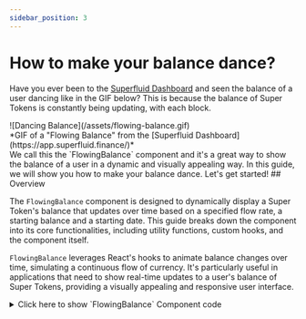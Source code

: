 ```yaml
---
sidebar_position: 3
---
```



# How to make your balance dance?

Have you ever been to the [Superfluid Dashboard](https://app.superfluid.finance/) and seen the balance of a user dancing like in the GIF below?
This is because the balance of Super Tokens is constantly being updating, with each block.

<div style={{ display: "flex", justifyContent: "center" }}>
![Dancing Balance](/assets/flowing-balance.gif)
</div>
<div style={{ display: "flex", justifyContent: "center" }}>
*GIF of a "Flowing Balance" from the [Superfluid Dashboard](https://app.superfluid.finance/)*
</div>
We call this the `FlowingBalance` component and it's a great way to show the balance of a user in a dynamic and visually appealing way.
In this guide, we will show you how to make your balance dance. Let's get started!
## Overview

The `FlowingBalance` component is designed to dynamically display a Super Token's balance that updates over time based on a specified flow rate, a starting balance and a starting date.
This guide breaks down the component into its core functionalities, including utility functions, custom hooks, and the component itself.

`FlowingBalance` leverages React's hooks to animate balance changes over time, simulating a continuous flow of currency.
It's particularly useful in applications that need to show real-time updates to a user's balance of Super Tokens, providing a visually appealing and responsive user interface.

<div>
<details>
<summary>Click here to show `FlowingBalance` Component code</summary>
<p>
```jsx
import React, { useEffect, useState, useMemo, memo } from 'react';
import { formatEther } from 'viem';

// Constants
export const ANIMATION_MINIMUM_STEP_TIME = 40;

// Utility functions
export const absoluteValue = (n: bigint) => {
  return n >= BigInt(0) ? n : -n;
};

export function toFixedUsingString(numStr: string, decimalPlaces: number): string {
  const [wholePart, decimalPart] = numStr.split('.');

  if (!decimalPart || decimalPart.length <= decimalPlaces) {
    return numStr.padEnd(wholePart.length + 1 + decimalPlaces, '0');
  }

  const decimalPartBigInt = BigInt(`${decimalPart.slice(0, decimalPlaces)}${decimalPart[decimalPlaces] >= '5' ? '1' : '0'}`);

  return `${wholePart}.${decimalPartBigInt.toString().padStart(decimalPlaces, '0')}`;
}

// Hooks
export const useSignificantFlowingDecimal = (
  flowRate: bigint,
  animationStepTimeInMs: number,
): number | undefined => useMemo(() => {
  if (flowRate === BigInt(0)) {
    return undefined;
  }

  const ticksPerSecond = 1000 / animationStepTimeInMs;
  const flowRatePerTick = flowRate / BigInt(ticksPerSecond);

  const [beforeEtherDecimal, afterEtherDecimal] = formatEther(flowRatePerTick).split('.');

  const isFlowingInWholeNumbers = absoluteValue(BigInt(beforeEtherDecimal)) > BigInt(0);

  if (isFlowingInWholeNumbers) {
    return 0; // Flowing in whole numbers per tick.
  }
  const numberAfterDecimalWithoutLeadingZeroes = BigInt(afterEtherDecimal);

  const lengthToFirstSignificantDecimal = afterEtherDecimal
    .toString()
    .replace(numberAfterDecimalWithoutLeadingZeroes.toString(), '').length; // We're basically counting the zeroes.

  return Math.min(lengthToFirstSignificantDecimal + 2, 18); // Don't go over 18.
}, [flowRate, animationStepTimeInMs]);

const useFlowingBalance = (
  startingBalance: bigint,
  startingBalanceDate: Date,
  flowRate: bigint
) => {
  const [flowingBalance, setFlowingBalance] = useState(startingBalance);

  const startingBalanceTime = startingBalanceDate.getTime();
  useEffect(() => {
    if (flowRate === BigInt(0)) return;

    let lastAnimationTimestamp = 0;

    const animationStep = (currentAnimationTimestamp: number) => {
      const animationFrameId = window.requestAnimationFrame(animationStep);
      if (
        currentAnimationTimestamp - lastAnimationTimestamp >
        ANIMATION_MINIMUM_STEP_TIME
      ) {
        const elapsedTimeInMilliseconds = BigInt(
          Date.now() - startingBalanceTime
        );
        const flowingBalance_ =
          startingBalance + (flowRate * elapsedTimeInMilliseconds) / BigInt(1000);

        setFlowingBalance(flowingBalance_);

        lastAnimationTimestamp = currentAnimationTimestamp;
      }

      return () => window.cancelAnimationFrame(animationFrameId);
    };

    let animationFrameId = window.requestAnimationFrame(animationStep);

    return () => window.cancelAnimationFrame(animationFrameId);
  }, [startingBalance, startingBalanceTime, flowRate]);

  return flowingBalance;
};

// FlowingBalance Component
const FlowingBalance: React.FC<{
  startingBalance: bigint;
  startingBalanceDate: Date;
  flowRate: bigint;
}> = memo(({ startingBalance, startingBalanceDate, flowRate }) => {
  const flowingBalance = useFlowingBalance(
    startingBalance,
    startingBalanceDate,
    flowRate
  );

  const decimalPlaces = useSignificantFlowingDecimal(
    flowRate,
    ANIMATION_MINIMUM_STEP_TIME
  );

  return (
    <div className="flowing-balance">
    {decimalPlaces !== undefined
      ? toFixedUsingString(formatEther(flowingBalance), decimalPlaces)
      : formatEther(flowingBalance)}
  </div>
  );
});

export default FlowingBalance;

```
</p>
</details>
</div>

The component explicited in the code above is composed of the following parts:
- **Constants**: This section defines the minimum time interval between animation updates.
- **Utility Functions**: These functions are used to calculate the absolute value of a number and format a number to a specified number of decimal places.
- **Hooks**: These custom hooks are used to calculate the number of significant decimal places to display and update the flowing balance over time.
- **FlowingBalance Component**: This functional component uses the hooks and utility functions to render the flowing balance, taking `startingBalance`, `startingBalanceDate`, and `flowRate` as props.

## Constants

```jsx
export const ANIMATION_MINIMUM_STEP_TIME = 40;
```

This constant defines the minimum time interval (in milliseconds) between animation updates. It's used to throttle the animation and ensure that updates occur no more frequently than every 40 milliseconds.

## Utility Functions

### `absoluteValue`

```jsx
export const absoluteValue = (n: bigint) => {
  return n >= BigInt(0) ? n : -n;
};
```

Converts a `bigint` to its absolute value. This function is crucial for calculations that require the non-negative form of a number.

### `toFixedUsingString`

```jsx
export function toFixedUsingString(numStr: string, decimalPlaces: number): string {
  // Implementation details
}
```

Formats a number (expressed as a string) to a specified number of decimal places. This function is essential for displaying the balance in a user-friendly format, ensuring that the balance is rounded and displayed with a consistent number of decimal places.

## Hooks

### `useSignificantFlowingDecimal`

```jsx
export const useSignificantFlowingDecimal = (flowRate: bigint, animationStepTimeInMs: number): number | undefined => {
  // Hook logic
};
```

Determines the number of significant decimal places to display based on the flow rate and animation step time. This custom hook helps adjust the precision of the balance display dynamically, based on how quickly the balance is changing.

### `useFlowingBalance`

```jsx
const useFlowingBalance = (startingBalance: bigint, startingBalanceDate: Date, flowRate: bigint) => {
  // Hook logic
};
```

Calculates and updates the flowing balance over time. This hook is the core of the component, using the `requestAnimationFrame` API to smoothly update the balance display at a rate that's throttled by `ANIMATION_MINIMUM_STEP_TIME`.

## FlowingBalance Component

```jsx
const FlowingBalance: React.FC<{startingBalance: bigint; startingBalanceDate: Date; flowRate: bigint;}> = memo(({ startingBalance, startingBalanceDate, flowRate }) => {
  // Component logic
});
```

This functional component uses the above hooks and utility functions to render the flowing balance. It takes `startingBalance`, `startingBalanceDate`, and `flowRate` as props, calculating the current balance based on these inputs and displaying it in a formatted manner.

### Usage Example

Below is an example of how to use the `FlowingBalance` component within your application.

```jsx
<FlowingBalance startingBalance={BigInt("1000000000000000000")} startingBalanceDate={new Date('2024-01-01T00:00:00.000Z')} flowRate={BigInt("1000000000000000")} />
```

This component exemplifies how to combine React's capabilities with the performance of the Web APIs to create dynamic and responsive UIs. By breaking down the component into its constituent parts, developers can gain insights into its functionality and customize it according to their needs.

:::tip My component is being jumpy, what can I do?
Sometimes, especially if you center your component using `justifyContent: "center"`, the component may have a jumpy behaviour like below:
<div style={{ display: "flex", fontSize: "1.2rem", fontWeight: "bold", justifyContent: "center" }}>
    ❌ <FlowingBalance startingBalance={BigInt("1000000000000000000")} startingBalanceDate={new Date('2024-01-01T00:00:00.000Z')} flowRate={BigInt("1000000000000000")} />
</div>
If you run into this issue, you can try to set a fixed width to the component like such:
```jsx
<div style={{ display: "flex", fontSize: "1.2rem", fontWeight: "bold", justifyContent: "center" }}>
  <div style={{ width: "135px", margin: "auto" }}>
    <FlowingBalance startingBalance={BigInt("1000000000000000000")} startingBalanceDate={new Date('2024-01-01T00:00:00.000Z')} flowRate={BigInt("1000000000000000")} />
  </div>
</div>
```
This should fix the jumpy behaviour and make the component flow smoothly like the example below:
<div style={{ display: "flex", fontSize: "1.2rem", fontWeight: "bold", justifyContent: "center" }}>
  <div style={{ width: "160px", margin: "auto" }}>
   ✅ <FlowingBalance startingBalance={BigInt("1000000000000000000")} startingBalanceDate={new Date('2024-01-01T00:00:00.000Z')} flowRate={BigInt("1000000000000000")} />
  </div>
</div>
:::

## Best practices

- **Throttle the animation**: Ensure that the animation updates occur at a reasonable interval, such as every 40 milliseconds. This helps prevent excessive CPU usage and ensures a smooth user experience.
- **Use fixed width**: If the component is jumpy, consider setting a fixed width to the component to ensure a smooth flow of the balance.
- **Time conversion**: When showing the flow rate and converting the blockchain value to a human-readable value (eg. wei/s to ETH/month),
    ensure that the time conversion is accurate and consistent with the rest of Superfluid's time-based calculations:
    - 1 year = 365 days
    - 1 month = 1 year/12
    - 1 day = 24 hours
    - 1 hour = 60 minutes
    - 1 minute = 60 seconds
    - 1 second = 1000 milliseconds
- **Current timestamp**: Following Superfluid's implementation, it is recommended to use `Date.now()` to get the current timestamp in milliseconds instead of using `(await ethers.provider.getBlock('latest')).timestamp` for example.